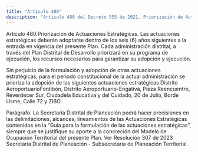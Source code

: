 ```yaml
---
title: "Artículo 480"
description: "Artículo 480 del Decreto 555 de 2021. Priorización de Actuaciones Estratégicas."
---
```


Artículo 480.Priorización de Actuaciones Estratégicas. Las actuaciones estratégicas deberán adoptarse dentro de los seis (6) años siguientes a la entrada en vigencia del presente Plan. Cada administración distrital, a través del Plan Distrital de Desarrollo priorizará en su programa de ejecución, los recursos necesarios para garantizar su adopción y ejecución.
 
Sin perjuicio de la formulación y adopción de otras actuaciones estratégicas, para el periodo constitucional de la actual administración se prioriza la adopción de las siguientes actuaciones estratégicas Distrito AeroportuarioFontibón, Distrito Aeroportuario-Engativá, Pieza Reencuentro, Reverdecer Sur, Ciudadela Educativa y del Cuidado, 20 de Julio, Borde Usme, Calle 72 y ZIBO.
 
Parágrafo. La Secretaría Distrital de Planeación podrá hacer precisiones en las delimitaciones, alcances, lineamientos de las Actuaciones Estratégicas contenidos en la “Guía para la formulación de las actuaciones estratégicas”, siempre que se justifique su aporte a la concreción del Modelo de Ocupación Territorial del presente Plan.
Ver Resolución 307 de 2023 Secretaría Distrital de Planeación - Subsecretaria de Planeación Territorial.
